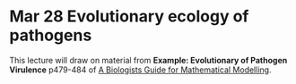 # Mar 28 Evolutionary ecology of pathogens

This lecture will draw on material from **Example: Evolutionary of Pathogen Virulence** p479-484 of [A Biologists Guide for Mathematical Modelling](https://ebookcentral-proquest-com.qe2a-proxy.mun.ca/lib/mun/detail.action?docID=768551).

